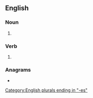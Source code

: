 ==English==

===Noun===
{{head|en|noun form}}

# {{plural of|slash|lang=en}}

===Verb===
{{head|en|verb form}}

# {{en-third-person singular of|slash}}

===Anagrams===
* {{anagrams|en|a=aehlsss|Hassels|ashless|hassles}}

[[Category:English plurals ending in "-es"]]